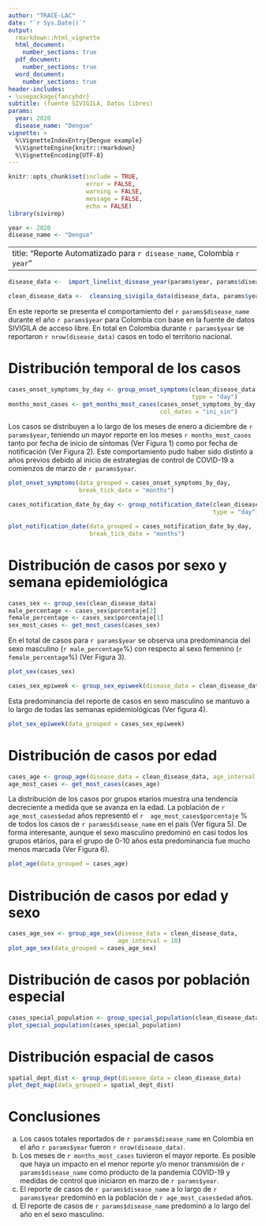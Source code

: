 ```yaml
---
author: "TRACE-LAC"
date: "`r Sys.Date()`"
output:
  rmarkdown::html_vignette
  html_document:
    number_sections: true
  pdf_document: 
    number_sections: true
  word_document: 
    number_sections: true
header-includes:
- \usepackage{fancyhdr}
subtitle: (fuente SIVIGILA, Datos libres)
params:
  year: 2020
  disease_name: "Dengue"
vignette: >
  %\VignetteIndexEntry{Dengue example}
  %\VignetteEngine{knitr::rmarkdown}
  %\VignetteEncoding{UTF-8}
---
```


```r
knitr::opts_chunk$set(include = TRUE,
                      error = FALSE,  
                      warning = FALSE, 
                      message = FALSE,
                      echo = FALSE)
library(sivirep)

year <- 2020
disease_name <- "Dengue"
```

---
title: "Reporte Automatizado para `r disease_name`, Colombia `r year`"
---

```r
disease_data <-  import_linelist_disease_year(params$year, params$disease_name)
```

```r
clean_disease_data <-  cleansing_sivigila_data(disease_data, params$year)
```

```{=tex}
\pagenumbering{gobble}
\pagenumbering{arabic}
```

En este reporte se presenta el comportamiento del `r params$disease_name` durante el año `r params$year` para Colombia con base en la fuente de datos SIVIGILA de acceso libre. En total en Colombia durante `r params$year` se reportaron `r nrow(disease_data)` casos en todo el territorio nacional.

# Distribución temporal de los casos

```r
cases_onset_symptoms_by_day <- group_onset_symptoms(clean_disease_data, 
                                                    type = "day")
months_most_cases <- get_months_most_cases(cases_onset_symptoms_by_day, 
                                           col_dates = "ini_sin")
```

Los casos se distribuyen a lo largo de los meses de enero a diciembre de `r params$year`, teniendo un mayor reporte en los meses `r months_most_cases` tanto por fecha de inicio de síntomas (Ver Figura 1) como por fecha de notificación (Ver Figura 2). Este comportamiento pudo haber sido distinto a años previos debido al inicio de estrategias de control de COVID-19 a comienzos de marzo de `r params$year`.

```r
plot_onset_symptoms(data_grouped = cases_onset_symptoms_by_day,
                    break_tick_date = "months")
```

```r
cases_notification_date_by_day <- group_notification_date(clean_disease_data, 
                                                          type = "day")
```

\newpage 

```r
plot_notification_date(data_grouped = cases_notification_date_by_day,
                       break_tick_date = "months")
```

# Distribución de casos por sexo y semana epidemiológica

```r
cases_sex <- group_sex(clean_disease_data)
male_percentage <- cases_sex$porcentaje[2]
female_percentage <- cases_sex$porcentaje[1]
sex_most_cases <- get_most_cases(cases_sex)
```

En el total de casos para `r params$year` se observa una predominancia del sexo masculino (`r male_percentage`%) con respecto al sexo femenino (`r female_percentage`%) (Ver Figura 3).

```r
plot_sex(cases_sex)
```

\newpage

```r
cases_sex_epiweek <- group_sex_epiweek(disease_data = clean_disease_data)
```

Esta predominancia del reporte de casos en sexo masculino se mantuvo a lo largo de todas las semanas epidemiológicas (Ver figura 4).

```r
plot_sex_epiweek(data_grouped = cases_sex_epiweek)
```

# Distribución de casos por edad

```r
cases_age <- group_age(disease_data = clean_disease_data, age_interval = 10)
age_most_cases <- get_most_cases(cases_age)
```

La distribución de los casos por grupos etarios muestra una tendencia decreciente a medida que se avanza en la edad. La población de `r age_most_cases$edad` años representó el `r  age_most_cases$porcentaje` % de todos los casos de `r params$disease_name` en el país (Ver figura 5). De forma interesante, aunque el sexo masculino predominó en casi todos los grupos etários, para el grupo de 0-10 años esta predominancia fue mucho menos marcada (Ver Figura 6).

```r
plot_age(data_grouped = cases_age)
```

\newpage

# Distribución de casos por edad y sexo

```r
cases_age_sex <- group_age_sex(disease_data = clean_disease_data, 
                               age_interval = 10)
plot_age_sex(data_grouped = cases_age_sex)
```

# Distribución de casos por población especial

```r
cases_special_population <- group_special_population(clean_disease_data)
plot_special_population(cases_special_population)
```

\newpage

# Distribución espacial de casos

```r
spatial_dept_dist <- group_dept(disease_data = clean_disease_data)
plot_dept_map(data_grouped = spatial_dept_dist)
```

\newpage

# Conclusiones

a.  Los casos totales reportados de `r params$disease_name` en Colombia en el año `r params$year` fueron `r nrow(disease_data)`.
b.  Los meses de `r months_most_cases` tuvieron el mayor reporte. Es posible que haya un impacto en el menor reporte y/o menor transmisión de `r params$disease_name` como producto de la pandemia COVID-19 y medidas de control que iniciaron en marzo de `r params$year`.
c.  El reporte de casos de `r params$disease_name` a lo largo de `r params$year` predominó en la población de `r age_most_cases$edad` años.
d.  El reporte de casos de `r params$disease_name` predominó a lo largo del año en el sexo masculino.
